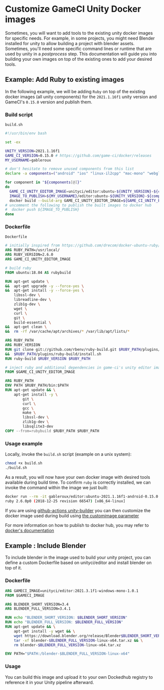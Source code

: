 # Customize GameCI Unity Docker images

Sometimes, you will want to add tools to the existing unity docker images for specific needs. For
example, in some projects, you might need Blender installed for unity to allow building a project
with blender assets. Sometimes, you'll need some specific command lines or runtime that are used by
unity in a _postprocess_ step. This documentation will guide you into building your own images on
top of the existing ones to add your desired tools.

## Example: Add Ruby to existing images

In the following example, we will be adding `Ruby` on top of the existing docker images (all unity
components) for the `2021.1.16f1` unity version and GameCI's `0.15.0` version and publish them.

### Build script

`build.sh`

```bash
#!/usr/bin/env bash

set -ex

UNITY_VERSION=2021.1.16f1
GAME_CI_VERSION=0.15.0 # https://github.com/game-ci/docker/releases
MY_USERNAME=gableroux

# don't hesitate to remove unused components from this list
declare -a components=("android" "ios" "linux-il2cpp" "mac-mono" "webgl" "windows-mono")

for component in "${components[@]}"
do
  GAME_CI_UNITY_EDITOR_IMAGE=unityci/editor:ubuntu-${UNITY_VERSION}-${component}-${GAME_CI_VERSION}
  IMAGE_TO_PUBLISH=${MY_USERNAME}/editor:ubuntu-${UNITY_VERSION}-${component}-${GAME_CI_VERSION}
  docker build --build-arg GAME_CI_UNITY_EDITOR_IMAGE=${GAME_CI_UNITY_EDITOR_IMAGE} . -t ${IMAGE_TO_PUBLISH}
# uncomment the following to publish the built images to docker hub
#  docker push ${IMAGE_TO_PUBLISH}
done
```

### Dockerfile

`Dockerfile`

```dockerfile
# initially inspired from https://github.com/drecom/docker-ubuntu-ruby/blob/master/Dockerfile
ARG RUBY_PATH=/usr/local/
ARG RUBY_VERSION=2.6.0
ARG GAME_CI_UNITY_EDITOR_IMAGE

# build ruby
FROM ubuntu:18.04 AS rubybuild

RUN apt-get update \
&&  apt-get upgrade -y --force-yes \
&&  apt-get install -y --force-yes \
    libssl-dev \
    libreadline-dev \
    zlib1g-dev \
    wget \
    curl \
    git \
    build-essential \
&&  apt-get clean \
&&  rm -rf /var/cache/apt/archives/* /var/lib/apt/lists/*

ARG RUBY_PATH
ARG RUBY_VERSION
RUN git clone git://github.com/rbenv/ruby-build.git $RUBY_PATH/plugins/ruby-build \
&&  $RUBY_PATH/plugins/ruby-build/install.sh
RUN ruby-build $RUBY_VERSION $RUBY_PATH

# inject ruby and additional dependencies in game-ci's unity editor image
FROM $GAME_CI_UNITY_EDITOR_IMAGE

ARG RUBY_PATH
ENV PATH $RUBY_PATH/bin:$PATH
RUN apt-get update && \
    apt-get install -y \
        git \
        curl \
        gcc \
        make \
        libssl-dev \
        zlib1g-dev \
        libsqlite3-dev
COPY --from=rubybuild $RUBY_PATH $RUBY_PATH
```

### Usage example

Locally, invoke the `build.sh` script (example on a unix system):

```bash
chmod +x build.sh
./build.sh
```

As a result, you will now have your own docker image with desired tools available during build time.
To confirm `ruby` is correctly installed, we can invoke the command within the image we just built:

```bash
docker run --rm -it gableroux/editor:ubuntu-2021.1.16f1-android-0.15.0 ruby --version
ruby 2.6.0p0 (2018-12-25 revision 66547) [x86_64-linux]
```

If you are using
[github-actions unity-builder](https://github.com/marketplace/actions/unity-builder) you can then
customize the docker image used during build using
[the customimage parameter](https://game.ci/docs/github/builder#customimage)

For more information on how to publish to docker hub, you may refer to
[docker's documentation](https://docs.docker.com/docker-hub/repos/)

## Example : Include Blender

To include blender in the image used to build your unity project, you can define a custom Dockerfile
based on unityci/editor and install blender on top of it.

### Dockerfile

```dockerfile
ARG GAMECI_IMAGE=unityci/editor:2021.3.1f1-windows-mono-1.0.1
FROM $GAMECI_IMAGE

ARG BLENDER_SHORT_VERSION=3.4
ARG BLENDER_FULL_VERSION=3.4.1

RUN echo "BLENDER_SHORT_VERSION: $BLENDER_SHORT_VERSION"
RUN echo "BLENDER_FULL_VERSION: $BLENDER_FULL_VERSION"
RUN apt-get update && \
    apt-get install -y wget && \
    wget https://download.blender.org/release/Blender$BLENDER_SHORT_VERSION/blender-$BLENDER_FULL_VERSION-linux-x64.tar.xz && \
    tar -xf blender-$BLENDER_FULL_VERSION-linux-x64.tar.xz && \
    rm blender-$BLENDER_FULL_VERSION-linux-x64.tar.xz

ENV PATH="$PATH:/blender-$BLENDER_FULL_VERSION-linux-x64"

```

### Usage

You can build this image and upload it to your own Dockedhub registry to reference it in your Unity
pipeline afterward.
